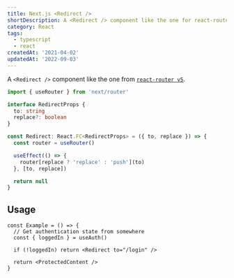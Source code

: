 ```yaml
---
title: Next.js <Redirect />
shortDescription: A <Redirect /> component like the one for react-router.
category: React
tags:
  - typescript
  - react
createdAt: '2021-04-02'
updatedAt: '2022-09-03'
---
```


A `<Redirect />` component like the one from [`react-router v5`](https://v5.reactrouter.com/).

```typescript
import { useRouter } from 'next/router'

interface RedirectProps {
  to: string
  replace?: boolean
}

const Redirect: React.FC<RedirectProps> = ({ to, replace }) => {
  const router = useRouter()

  useEffect(() => {
    router[replace ? 'replace' : 'push'](to)
  }, [to, replace])

  return null
}
```

## Usage

```tsx {4}
const Example = () => {
  // Get authentication state from somewhere
  const { loggedIn } = useAuth()

  if (!loggedIn) return <Redirect to="/login" />

  return <ProtectedContent />
}
```
